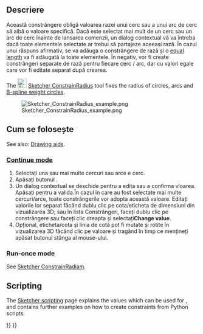 <languages/>

{{Docnav
|[[Sketcher_ConstrainRadiam|Auto radius/diameter]]
|[[Sketcher_ConstrainDiameter|Diameter]]
|[[Sketcher_Workbench|Sketcher]]
|IconL=Sketcher_ConstrainRadiam.svg
|IconR=Sketcher_ConstrainDiameter.svg
|IconC=Workbench_Sketcher.svg
}}

<div class="mw-translate-fuzzy">
{{GuiCommand
|Name=Sketcher ConstrainRadius
|Workbenches=[[Sketcher Workbench|Sketcher]]
|MenuLocation=Sketch → Sketcher constraints → Constrain radius
|SeeAlso=[[Sketcher ConstrainDistance|Constrain distance]], [[Sketcher ConstrainDistanceX|Constrain horizontal distance]], [[Sketcher ConstrainDistanceY|Constrain vertical distance]]
}}
</div>

<span id="Description"></span>
<div class="mw-translate-fuzzy">
==Descriere==
Această constrângere obligă valoarea razei unui cerc sau a unui arc de cerc să aibă o valoare specifică. Dacă este selectat mai mult de un cerc sau un arc de cerc înainte de lansarea comenzii, un dialog contextual vă va întreba dacă toate elementele selectate ar trebui să partajeze aceeași rază. În cazul unui răspuns afirmativ, se va adăuga o constrângere de rază și o [[Sketcher ConstrainEqual|equal length]]  va fi adăugată la toate elementele. 
În negativ, vor fi create constrângeri separate de rază pentru fiecare cerc / arc, dar cu valori egale care vor fi editate separat după crearea.
</div>

The [[Image:Sketcher_ConstrainRadius.svg|24px]] [[Sketcher_ConstrainRadius|Sketcher ConstrainRadius]] tool fixes the radius of circles, arcs and [[Sketcher_CreateBSpline#Notes|B-spline weight circles]].

[[File:Sketcher ConstrainRadius example.png]]

<span id="Usage"></span>
<div class="mw-translate-fuzzy">
== Cum se folosește ==
</div>

See also: [[Sketcher_Workbench#Drawing_aids|Drawing aids]].

===[[Sketcher_Workbench#Continue_modes|Continue mode]]===

<div class="mw-translate-fuzzy">
# Selectați una sau mai multe cercuri sau arce e cerc.
# Apăsați butonul {{KEY|[[File:Sketcher ConstrainRadius.png|24px]] '''Constrain radius'''}} .
# Un dialog contextual se deschide pentru a edita sau a confirma vloarea. Apăsați {{KEY|OK}} pentru a valida.În cazul în care au fost selectate mai multe cercuri/arce, toate constrângerile vor adopta această valoare. Editați valorile lor separat făcând dublu clic pe cota/eticheta de dimensiuni din vizualizarea 3D; sau în lista Constrângeri, faceți dublu clic pe constrângere sau faceți clic dreapta și selectați'''Change value'''.
# Opțional, eticheta/cota și linia de cotă pot fi mutate și rotite în vizualizarea 3D făcând clic pe valoare și tragând în timp ce mențineți apăsat butonul stânga al mouse-ului.
</div>

===Run-once mode===

See [[Sketcher_ConstrainRadiam#Run-once_mode|Sketcher ConstrainRadiam]].

== Scripting ==

{{Code|code=Sketch.addConstraint(Sketcher.Constraint('Radius', ArcOrCircle, App.Units.Quantity('123.0 mm')))}}

The [[Sketcher_scripting|Sketcher scripting]] page explains the values which can be used for {{incode|ArcOrCircle}}, and contains further examples on how to create constraints from Python scripts.


{{Docnav
|[[Sketcher_ConstrainRadiam|Auto radius/diameter]]
|[[Sketcher_ConstrainDiameter|Diameter]]
|[[Sketcher_Workbench|Sketcher]]
|IconL=Sketcher_ConstrainRadiam.svg
|IconR=Sketcher_ConstrainDiameter.svg
|IconC=Workbench_Sketcher.svg
}}

{{Sketcher_Tools_navi{{#translation:}}}}
{{Userdocnavi{{#translation:}}}}